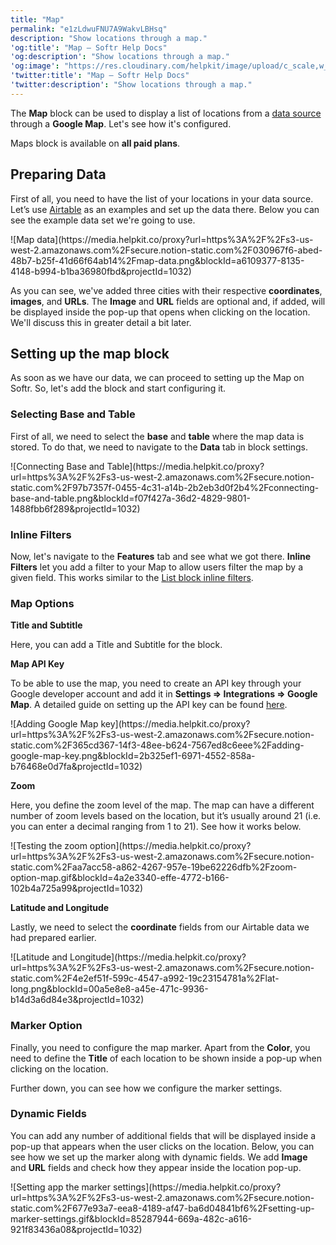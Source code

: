 ```yaml
---
title: "Map"
permalink: "e1zLdwuFNU7A9WakvLBHsq"
description: "Show locations through a map."
'og:title': "Map – Softr Help Docs"
'og:description': "Show locations through a map."
'og:image': "https://res.cloudinary.com/helpkit/image/upload/c_scale,w_700,q_auto/v1674219840/softrdocs_meta_OG_Image_Url_258f31c013.png"
'twitter:title': "Map – Softr Help Docs"
'twitter:description': "Show locations through a map."
---
```

The **Map** block can be used to display a list of locations from a [data source](/4230abecf813402aa2926466c313290a) through a **Google Map**. Let's see how it's configured.

<Tip>Maps block is available on **all paid plans**.</Tip>

## Preparing Data

First of all, you need to have the list of your locations in your data source. Let’s use [Airtable](/data-sources/1YYStCJukT15Lh2j93qo9A/airtable/jHX7kfH7QvkVcELQvS3VoX) as an examples and set up the data there. Below you can see the example data set we're going to use.
<Frame caption="Map data">![Map data](https://media.helpkit.co/proxy?url=https%3A%2F%2Fs3-us-west-2.amazonaws.com%2Fsecure.notion-static.com%2F030967f6-abed-48b7-b25f-41d66f64ab14%2Fmap-data.png&blockId=a6109377-8135-4148-b994-b1ba36980fbd&projectId=1032)</Frame>

As you can see, we've added three cities with their respective **coordinates**, **images**, and **URLs**. The **Image** and **URL** fields are optional and, if added, will be displayed inside the pop-up that opens when clicking on the location. We'll discuss this in greater detail a bit later.

## Setting up the map block

As soon as we have our data, we can proceed to setting up the Map on Softr. So, let's add the block and start configuring it.

### **Selecting Base and Table**

First of all, we need to select the **base** and **table** where the map data is stored. To do that, we need to navigate to the **Data** tab in block settings.
<Frame caption="Connecting Base and Table">![Connecting Base and Table](https://media.helpkit.co/proxy?url=https%3A%2F%2Fs3-us-west-2.amazonaws.com%2Fsecure.notion-static.com%2F97b7357f-0455-4c31-a14b-2b2eb3d0f2b4%2Fconnecting-base-and-table.png&blockId=f07f427a-36d2-4829-9801-1488fbb6f289&projectId=1032)</Frame>

### **Inline Filters**

Now, let's navigate to the **Features** tab and see what we got there. **Inline Filters** let you add a filter to your Map to allow users filter the map by a given field. This works similar to the [List block inline filters](/building-blocks/vikC2AWEpQGkZd4jGyoVxo/list-block/pQhPYuA28VXr5tLLFBcbCU).

### **Map Options**

**Title and Subtitle**

Here, you can add a Title and Subtitle for the block.

**Map API Key**

To be able to use the map, you need to create an API key through your Google developer account and add it in **Settings => Integrations => Google Map**. A detailed guide on setting up the API key can be found [here](https://developers.google.com/maps/documentation/javascript/get-api-key).
<Frame caption="Adding Google Map key">![Adding Google Map key](https://media.helpkit.co/proxy?url=https%3A%2F%2Fs3-us-west-2.amazonaws.com%2Fsecure.notion-static.com%2F365cd367-14f3-48ee-b624-7567ed8c6eee%2Fadding-google-map-key.png&blockId=2b325ef1-6971-4552-858a-b76468e0d7fa&projectId=1032)</Frame>

**Zoom**

Here, you define the zoom level of the map. The map can have a different number of zoom levels based on the location, but it’s usually around 21 (i.e. you can enter a decimal ranging from 1 to 21). See how it works below.
<Frame caption="Testing the zoom option">![Testing the zoom option](https://media.helpkit.co/proxy?url=https%3A%2F%2Fs3-us-west-2.amazonaws.com%2Fsecure.notion-static.com%2Faa7acc58-a862-4267-957e-19be62226dfb%2Fzoom-option-map.gif&blockId=4a2e3340-effe-4772-b166-102b4a725a99&projectId=1032)</Frame>

**Latitude and Longitude**

Lastly, we need to select the **coordinate** fields from our Airtable data we had prepared earlier.
<Frame caption="Latitude and Longitude">![Latitude and Longitude](https://media.helpkit.co/proxy?url=https%3A%2F%2Fs3-us-west-2.amazonaws.com%2Fsecure.notion-static.com%2F4e2ef51f-599c-4547-a992-19c23154781a%2Flat-long.png&blockId=00a5e8e8-a45e-471c-9936-b14d3a6d84e3&projectId=1032)</Frame>

### **Marker Option**

Finally, you need to configure the map marker. Apart from the **Color**, you need to define the **Title** of each location to be shown inside a pop-up when clicking on the location.

Further down, you can see how we configure the marker settings.

### **Dynamic Fields**

You can add any number of additional fields that will be displayed inside a pop-up that appears when the user clicks on the location. Below, you can see how we set up the marker along with dynamic fields. We add **Image** and **URL** fields and check how they appear inside the location pop-up.
<Frame caption="Setting app the marker settings">![Setting app the marker settings](https://media.helpkit.co/proxy?url=https%3A%2F%2Fs3-us-west-2.amazonaws.com%2Fsecure.notion-static.com%2F677e93a7-eea8-4189-af47-ba6d04841bf6%2Fsetting-up-marker-settings.gif&blockId=85287944-669a-482c-a616-921f83436a08&projectId=1032)</Frame>